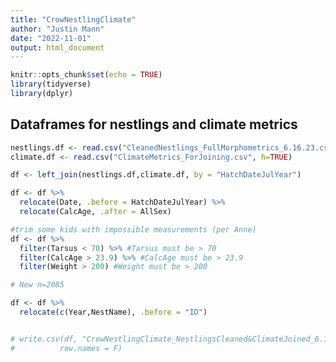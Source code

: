 ```yaml
---
title: "CrowNestlingClimate"
author: "Justin Mann"
date: "2022-11-01"
output: html_document
---
```


```r
knitr::opts_chunk$set(echo = TRUE)
library(tidyverse)
library(dplyr)
```

## Dataframes for nestlings and climate metrics

```r
nestlings.df <- read.csv("CleanedNestlings_FullMorphometrics_6.16.23.csv", h=TRUE)# 2098
climate.df <- read.csv("ClimateMetrics_ForJoining.csv", h=TRUE)
```

```r
df <- left_join(nestlings.df,climate.df, by = "HatchDateJulYear")

df <- df %>% 
  relocate(Date, .before = HatchDateJulYear) %>% 
  relocate(CalcAge, .after = AllSex)

#trim some kids with impossible measurements (per Anne)
df <- df %>% 
  filter(Tarsus < 70) %>% #Tarsus must be > 70
  filter(CalcAge > 23.9) %>% #CalcAge must be > 23.9
  filter(Weight > 200) #Weight must be > 200

# New n=2085

df <- df %>% 
  relocate(c(Year,NestName), .before = "ID")


# write.csv(df, "CrowNestlingClimate_NestlingsCleaned&ClimateJoined_6.16.23.csv",
#          row.names = F)
```

